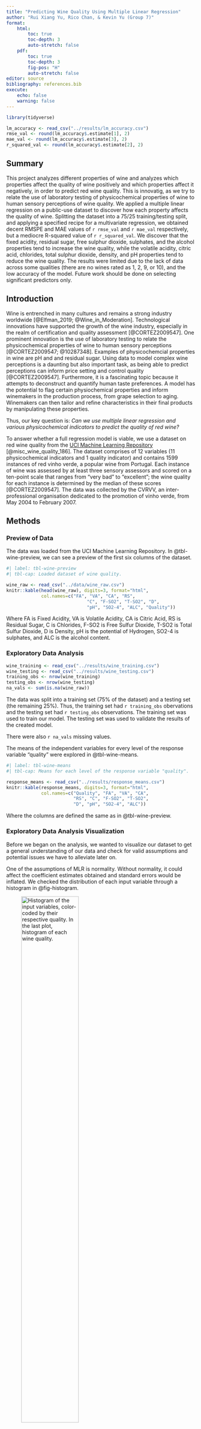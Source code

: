 ```yaml
---
title: "Predicting Wine Quality Using Multiple Linear Regression"
author: "Rui Xiang Yu, Rico Chan, & Kevin Yu (Group 7)"
format: 
    html:
        toc: true
        toc-depth: 3
        auto-stretch: false
    pdf:
        toc: true
        toc-depth: 3 
        fig-pos: "H"
        auto-stretch: false
editor: source
bibliography: references.bib
execute:
    echo: false
    warning: false
---
```


```r
library(tidyverse)

lm_accuracy <- read_csv("../results/lm_accuracy.csv")
rmse_val <- round(lm_accuracy$.estimate[1], 2)
mae_val <- round(lm_accuracy$.estimate[3], 2)
r_squared_val <- round(lm_accuracy$.estimate[2], 2)
```

## Summary

This project analyzes different properties of wine and analyzes which properties affect the quality of wine positively and which properties affect it negatively, in order to predict red wine quality. This is innovatig, as we try to relate the use of laboratory testing of physicochemical properties of wine to human sensory perceptions of wine quality. We applied a multiple linear regression on a public-use dataset to discover how each property affects the quality of wine. Splitting the dataset into a 75/25 training/testing split, and applying a specified recipe for a multivariate regression, we obtained decent RMSPE and MAE values of `r rmse_val` and `r mae_val` respectively, but a mediocre R-squared value of `r r_squared_val`. We discover that the fixed acidity, residual sugar, free sulphur dioxide, sulphates, and the alcohol properties tend to increase the wine quality, while the volatile acidity, citric acid, chlorides, total sulphur dioxide, density, and pH properties tend to reduce the wine quality. The results were limited due to the lack of data across some qualities (there are no wines rated as 1, 2, 9, or 10), and the low accuracy of the model. Future work should be done on selecting significant predictors only.

## Introduction

Wine is entrenched in many cultures and remains a strong industry worldwide [@Elfman_2019; @Wine_in_Moderation]. Technological innovations have supported the growth of the wine industry, especially in the realm of certification and quality assessment [@CORTEZ2009547]. One prominent innovation is the use of laboratory testing to relate the physicochemical properties of wine to human sensory perceptions [@CORTEZ2009547; @10287348]. Examples of physicochemcial properties in wine are pH and and residual sugar. Using data to model complex wine perceptions is a daunting but also important task, as being able to predict perceptions can inform price setting and control quality [@CORTEZ2009547]. Furthermore, it is a fascinating topic because it attempts to deconstruct and quantify human taste preferences. A model has the potential to flag certain physiochemical properties and inform winemakers in the production process, from grape selection to aging. Winemakers can then tailor and refine characteristics in their final products by manipulating these properties.

Thus, our key question is: *Can we use multiple linear regression and various physicochemical indicators to predict the quality of red wine?*

To answer whether a full regression model is viable, we use a dataset on red wine quality from the [UCI Machine Learning Repository](https://archive.ics.uci.edu/dataset/186/wine+quality) [@misc_wine_quality_186]. The dataset comprises of 12 variables (11 physicochemical indicators and 1 quality indicator) and contains 1599 instances of red vinho verde, a popular wine from Portugal. Each instance of wine was assessed by at least three sensory assessors and scored on a ten-point scale that ranges from "very bad" to "excellent"; the wine quality for each instance is determined by the median of these scores [@CORTEZ2009547]. The data was collected by the CVRVV, an inter-professional organisation dedicated to the promotion of vinho verde, from May 2004 to February 2007.

## Methods

### Preview of Data

The data was loaded from the UCI Machine Learning Repository. In @tbl-wine-preview, we can see a preview of the first six columns of the dataset.

```r
#| label: tbl-wine-preview
#| tbl-cap: Loaded dataset of wine quality.

wine_raw <- read_csv("../data/wine_raw.csv")
knitr::kable(head(wine_raw), digits=3, format="html",
             col.names=c("FA", "VA", "CA", "RS", 
                              "C", "F-SO2", "T-SO2", "D", 
                              "pH", "SO2-4", "ALC", "Quality"))
```

Where FA is Fixed Acidity, VA is Volatile Acidity, CA is Citric Acid, RS is Residual Sugar, C is Chlorides, F-SO2 is Free Sulfur Dioxide, T-SO2 is Total Sulfur Dioxide, D is Density, pH is the potential of Hydrogen, SO2-4 is sulphates, and ALC is the alcohol content.

### Exploratory Data Analysis

```r
wine_training <- read_csv("../results/wine_training.csv")
wine_testing <- read_csv("../results/wine_testing.csv")
training_obs <- nrow(wine_training)
testing_obs <- nrow(wine_testing)
na_vals <- sum(is.na(wine_raw))
```

The data was split into a training set (75% of the dataset) and a testing set (the remaining 25%). Thus, the training set had `r training_obs` obervations and the testing set had `r testing_obs` observations. The training set was used to train our model. The testing set was used to validate the results of the created model.

There were also `r na_vals` missing values.

The means of the independent variables for every level of the response variable "quality" were explored in @tbl-wine-means.

```r
#| label: tbl-wine-means
#| tbl-cap: Means for each level of the response variable "quality".

response_means <- read_csv("../results/response_means.csv")
knitr::kable(response_means, digits=3, format="html",
             col.names=c("Quality", "FA", "VA", "CA",  
                         "RS", "C", "F-SO2", "T-SO2",  
                         "D", "pH", "SO2-4", "ALC"))
```

Where the columns are defined the same as in @tbl-wine-preview.

### Exploratory Data Analysis Visualization

Before we began on the analysis, we wanted to visualize our dataset to get a general understanding of our data and check for valid assumptions and potential issues we have to alleviate later on.

One of the assumptions of MLR is normality. Without normality, it could affect the coefficient estimates obtained and standard errors would be inflated. We checked the distribution of each input variable through a histogram in @fig-histogram.

![Histogram of the input variables, color-coded by their respective quality. In the last plot, histogram of each wine quality.](../results/wine-histogram.png){#fig-histogram width="60%"}

Each of the qualities we analyzed are plotted together in @fig-histogram to get an understanding of several assumptions we are making. For some of them, (such as density, pH, volatile_acidity, etc), a normality assumption is reasonable. For others, (such as citric_acid, total_sulfur_dioxide, etc) it may be a bit harder to assume normality. Each of the different qualities are also coloured in, so the different densities among the quality levels can be visualized.

The very last plot is a visual for the count of how many wines are in each quality level. Unfortunately, there does not appear to be a consistent count for each quality level, rather most of the wines in the dataset have qualities between 5 and 7. This could affect the performance of the model.

Next, we looked at how correlated the variables in the dataset are against each other in @fig-corr.

![Correlation matrix of all variables.](../results/wine-correlation.png){#fig-corr width="60%"}

@fig-corr suggests that the values all tend to be more independent of each other than some others. For quality, the values that are the most correlated appear to be volatile acidity and the alcohol content. This suggests that those may be the best predictors, and the others may be a bit weaker.

### Multiple Linear Rgression

We specified a linear regression model and then a recipe. In the recipe, we stated "quality" as our response variable, and the other 11 variables as input variables. We then set up the workflow and trained the model using our training set.

In @tbl-coeffs, we can see the obtained coefficients from the model:

```r
#| label: tbl-coeffs
#| tbl-cap: Summary of the coefficients from the linear regression with their respective standard error, statistic, and p-value.

wine_coeffs <- read_csv("../results/wine_lm_coefs.csv")
intercept <- round(wine_coeffs$estimate[1], 2)
fixacid_val <- round(wine_coeffs$estimate[2], 2)
volacid_val <- round(wine_coeffs$estimate[3], 2)
citricacid_val <- round(wine_coeffs$estimate[4], 2)
residualsugar_val <- round(wine_coeffs$estimate[5], 2)
chlorides_val <- round(wine_coeffs$estimate[6], 2)
freeso2_val <- round(wine_coeffs$estimate[7], 2)
totalso2_val <- round(wine_coeffs$estimate[8], 2)
density_val <- round(wine_coeffs$estimate[9], 2)
ph_val <- round(wine_coeffs$estimate[10], 2)
sulphates_val <- round(wine_coeffs$estimate[11], 2)
alcohol_val <- round(wine_coeffs$estimate[12], 2)
knitr::kable(wine_coeffs)
```

From @tbl-coeffs, we can see that most of our input variables are statistically significant, as their p-values are \< 0.05. However, a couple have p-values that are \> 0.05, and thus, are not statistically significant.

-   Significant: fixed acidity, sulphates, alcohol, volatile acidity, chlorides, total sulfur dioxide, and density.
-   Non-significant: residual sugar, citric acid, free sulfur dioxide, and pH.

The full equation of our linear regression model is (rounded to the nearest 3 decimals):

quality = `r intercept` + `r fixacid_val` x fixed_acidity `r volacid_val` x volatile_acidity `r citricacid_val` x citric_acid + `r residualsugar_val` x residual_sugar `r chlorides_val` x chlorides + `r freeso2_val` x free_sulfur_dioxide `r totalso2_val` x total_sulfur_dioxide `r density_val` x density `r ph_val` x pH `r sulphates_val` x sulphates + `r alcohol_val` x alcohol

We can also determine the correlation between the input variables and the response variable quality:

-   Positively correlated: fixed acidity, residual sugar, free sulfur dioxide, sulphates, and alcohol.
-   Negatively correlated: volatile acidity, citric acid, chlorides, total sulfur dioxide, density, and pH.

The model was tested on the testing set. The metrics from the model are in @tbl-lm-accuracy.

```r
#| label: tbl-lm-accuracy
#| tbl-cap: Estimates of the model's performance on the testing set.

knitr::kable(lm_accuracy)
```

Our RMSPE is `r rmse_val` units of quality, which we deem to be a low value. Our mean absolute error is `r mae_val` units of quality, which we also deem to be a low value. Thus, we believe our model performs relatively well. However, our R\^2 is `r r_squared_val` which is a low number, indicating that our model does not fit the data as well as hoped.

To assess the validity of our model, we plotted a QQ plot where the theoretical quantiles are plotted against the sample quantiles. This plot shows the normality distribution. A QQ-plot with a straight line would be the ideal one. Our resulting QQ-plot is in @fig-qq.

![Correlation matrix of all variables.](../results/wine_lm_qq_plot.png){#fig-qq width="50%"}

As seen, @fig-qq appears to follow a straight line. There does appear to be a dip from the line near quantiles = 0, and a few outliers (173 and 113), but overall, the normality assumption on our data is reasonable.

## Discussion

### Summary and Expectations

The purpose of this project was to determine if it was possible to predict red wine quality through a set of 11 physicochemical variables. We applied a multiple linear regression on a public-use dataset to discover how each property affects the quality of wine. Splitting the dataset into a 75/25 training/testing split, and applying a specified recipe for a multivariate regression, we obtained decent RMSPE and MAE values of `r rmse_val` and `r mae_val` respectively, but a mediocre R-squared value of `r r_squared_val`.

We discover that the fixed acidity, residual sugar, free sulphur dioxide, sulphates, and the alcohol properties tend to increase the wine quality, while the volatile acidity, citric acid, chlorides, total sulphur dioxide, density, and pH properties tend to reduce the wine quality. Furthermore, only fixed acidity, sulphates, alcohol, volatile acidity, chlorides, total sulfur dioxide, and density were deemed to be significant predictors.

From @fig-corr, it was expected that alcohol and volatile acidity would be significant predictors for quality. And in fact, these variables were statistically significant as their p values was \< 0.05. However, the model's fit performed worse than expected, with a very low R-squared value.

### Impacts and Future Questions

The multivariate regression analysis conducted on the wine quality dataset aimed to uncover the impacts of various factors such as the alcohol content, the acidity, and the amount of sugar on the overall quality of wine. While the accuracy of our model is a bit mediocre at best, it is still a valuable analysis that can uncover proposals of changing winemaking practices and consumer preferences.

The results were limited due to the lack of data across some qualities (there are no wines rated as 1, 2, 9, or 10), and the low accuracy of the model. Future research should attempt to improve the accuracy of our model, such as incorporating better model selection techniques such as stepwise regression, or to restrict the coefficients through LASSO or Ridge regression. Alternate strategies could be to adapt a non-parametric (i.e. classification) analysis rather than a regression analysis on the data. More data could also be collected to further the amount of predictors and the amount of data there are.

For those who are in the winemaking business, this should propose implications on alternate winemaking techniques to better increase the quality of the wine that is being manufactured, and may ask why some qualities negatively affect the quality of the wine and why others positively affect the quality.

## References
